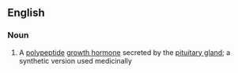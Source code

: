 ==English==

===Noun===
{{en-noun|-}}

# {{context|medicine|lang=en}} A [[polypeptide]] [[growth hormone]] secreted by the [[pituitary gland]]; a synthetic version used medicinally